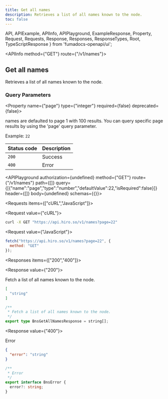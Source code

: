 ```yaml
---
title: Get all names
description: Retrieves a list of all names known to the node.
toc: false
---
```


  API,
  APIExample,
  APIInfo,
  APIPlayground,
  ExampleResponse,
  Property,
  Request,
  Requests,
  Response,
  Responses,
  ResponseTypes,
  Root,
  TypeScriptResponse
} from 'fumadocs-openapi/ui';

<Root>

<API>

<APIInfo method={"GET"} route={"/v1/names"}>

## Get all names

Retrieves a list of all names known to the node.

### Query Parameters

<Property name={"page"} type={"integer"} required={false} deprecated={false}>

names are defaulted to page 1 with 100 results. You can query specific page results by using the 'page' query parameter.

<span>Example: `22`</span>

</Property>

| Status code | Description |
| :------ | :------ |
| `200` | Success |
| `400` | Error |

<APIPlayground authorization={undefined} method={"GET"} route={"/v1/names"} path={[]} query={[{"name":"page","type":"number","defaultValue":22,"isRequired":false}]} header={[]} body={undefined} schemas={{}}>

</APIPlayground>

</APIInfo>

<APIExample>

<Requests items={["cURL","JavaScript"]}>

<Request value={"cURL"}>

```bash
curl -X GET "https://api.hiro.so/v1/names?page=22"
```

</Request>

<Request value={"JavaScript"}>

```js
fetch("https://api.hiro.so/v1/names?page=22", {
  method: "GET"
});
```

</Request>

</Requests>

<Responses items={["200","400"]}>

<Response value={"200"}>

Fetch a list of all names known to the node.

<ResponseTypes>

<ExampleResponse>

```json
[
  "string"
]
```

</ExampleResponse>

<TypeScriptResponse>

```ts
/**
 * Fetch a list of all names known to the node.
 */
export type BnsGetAllNamesResponse = string[];
```

</TypeScriptResponse>

</ResponseTypes>

</Response>

<Response value={"400"}>

Error

<ResponseTypes>

<ExampleResponse>

```json
{
  "error": "string"
}
```

</ExampleResponse>

<TypeScriptResponse>

```ts
/**
 * Error
 */
export interface BnsError {
  error?: string;
}
```

</TypeScriptResponse>

</ResponseTypes>

</Response>

</Responses>

</APIExample>

</API>

</Root>
